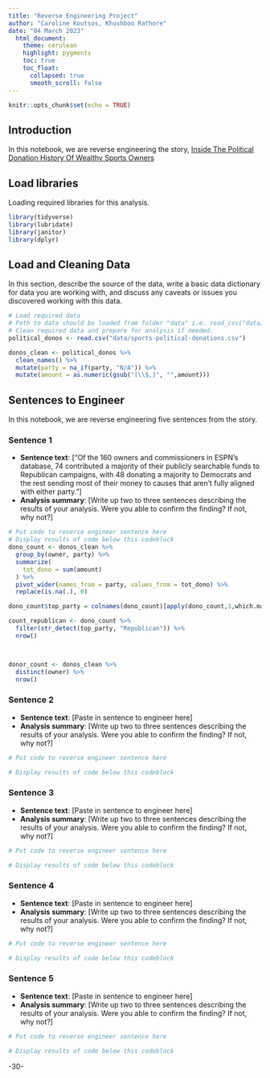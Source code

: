 ```yaml
---
title: "Reverse Engineering Project"
author: "Caroline Koutsos, Khushboo Rathore"
date: "04 March 2023"
  html_document:
    theme: cerulean
    highlight: pygments
    toc: true
    toc_float:
      collapsed: true
      smooth_scroll: false
---
```


```r
knitr::opts_chunk$set(echo = TRUE)
```

## Introduction 

In this notebook, we are reverse engineering the story, [Inside The Political Donation History Of Wealthy Sports Owners](https://fivethirtyeight.com/features/inside-the-political-donation-history-of-wealthy-sports-owners/)

## Load libraries

Loading required libraries for this analysis.

```r
library(tidyverse)
library(lubridate)
library(janitor)
library(dplyr)
```

## Load and Cleaning Data

In this section, describe the source of the data, write a basic data dictionary for data you are working with, and discuss any caveats or issues you discovered working with this data. 

```r
# Load required data
# Path to data should be loaded from folder "data" i.e. read_csv("data/name_of_data.csv")
# Clean required data and prepare for analysis if needed. 
political_donos <- read.csv("data/sports-political-donations.csv")

donos_clean <- political_donos %>% 
  clean_names() %>% 
  mutate(party = na_if(party, "N/A")) %>% 
  mutate(amount = as.numeric(gsub("[\\$,]", "",amount)))
```

## Sentences to Engineer
In this notebook, we are reverse engineering five sentences from the story.

### Sentence 1

* **Sentence text**: [“Of the 160 owners and commissioners in ESPN’s database, 74 contributed a majority of their publicly searchable funds to Republican campaigns, with 48 donating a majority to Democrats and the rest sending most of their money to causes that aren’t fully aligned with either party.”]
* **Analysis summary**: [Write up two to three sentences describing the results of your analysis.  Were you able to confirm the finding? If not, why not?]

```r
# Put code to reverse engineer sentence here
# Display results of code below this codeblock
dono_count <- donos_clean %>%
  group_by(owner, party) %>%
  summarize(
    tot_dono = sum(amount)
  ) %>% 
  pivot_wider(names_from = party, values_from = tot_dono) %>% 
  replace(is.na(.), 0)

dono_count$top_party = colnames(dono_count)[apply(dono_count,1,which.max)]

count_republican <- dono_count %>% 
  filter(str_detect(top_party, "Republican")) %>% 
  nrow()



donor_count <- donos_clean %>% 
  distinct(owner) %>% 
  nrow()
```

### Sentence 2

* **Sentence text**: [Paste in sentence to engineer here]
* **Analysis summary**: [Write up two to three sentences describing the results of your analysis.  Were you able to confirm the finding? If not, why not?]

```r
# Put code to reverse engineer sentence here

# Display results of code below this codeblock

```

### Sentence 3

* **Sentence text**: [Paste in sentence to engineer here]
* **Analysis summary**: [Write up two to three sentences describing the results of your analysis.  Were you able to confirm the finding? If not, why not?]

```r
# Put code to reverse engineer sentence here

# Display results of code below this codeblock

```

### Sentence 4

* **Sentence text**: [Paste in sentence to engineer here]
* **Analysis summary**: [Write up two to three sentences describing the results of your analysis.  Were you able to confirm the finding? If not, why not?]

```r
# Put code to reverse engineer sentence here

# Display results of code below this codeblock

```

### Sentence 5

* **Sentence text**: [Paste in sentence to engineer here]
* **Analysis summary**: [Write up two to three sentences describing the results of your analysis.  Were you able to confirm the finding? If not, why not?]

```r
# Put code to reverse engineer sentence here

# Display results of code below this codeblock

```

-30-